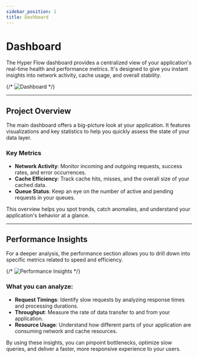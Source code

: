 ```yaml
---
sidebar_position: 1
title: Dashboard
---
```


# Dashboard

The Hyper Flow dashboard provides a centralized view of your application's real-time health and performance metrics.
It's designed to give you instant insights into network activity, cache usage, and overall stability.

{/* ![Dashboard](../../../../static/img/previews/dashboard.png) */}

---

## Project Overview

The main dashboard offers a big-picture look at your application. It features visualizations and key statistics to help
you quickly assess the state of your data layer.

### Key Metrics

- **Network Activity**: Monitor incoming and outgoing requests, success rates, and error occurrences.
- **Cache Efficiency**: Track cache hits, misses, and the overall size of your cached data.
- **Queue Status**: Keep an eye on the number of active and pending requests in your queues.

This overview helps you spot trends, catch anomalies, and understand your application's behavior at a glance.

---

## Performance Insights

For a deeper analysis, the performance section allows you to drill down into specific metrics related to speed and
efficiency.

{/* ![Performance Insights](../../../../static/img/previews/dashboard-performance.png) */}

### What you can analyze:

- **Request Timings**: Identify slow requests by analyzing response times and processing durations.
- **Throughput**: Measure the rate of data transfer to and from your application.
- **Resource Usage**: Understand how different parts of your application are consuming network and cache resources.

By using these insights, you can pinpoint bottlenecks, optimize slow queries, and deliver a faster, more responsive
experience to your users.
